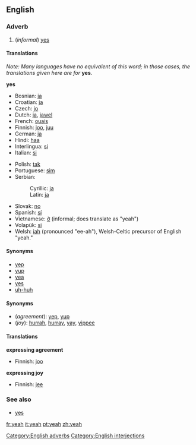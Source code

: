 ==English==

=== Adverb ===
#(''informal'') [[yes]]

==== Translations ====
''Note: Many languages have no equivalent of this word; in those cases, the translations given here are for'' '''yes'''.

'''yes'''
{{top}}
*Bosnian: [[ja#Bosnian|ja]]
*Croatian: [[ja#Croatian|ja]]
*Czech: [[jo#Czech|jo]]
*Dutch: [[ja#Dutch|ja]], [[jawel]]
*French: [[ouais]]
*Finnish: [[joo]], [[juu]]
*German: [[ja]]
*Hindi: [[haa]]
*Interlingua: [[si#Interlingua|si]]
*Italian: [[si#Italian|si]]
{{mid}}
*Polish: [[tak]]
*Portuguese: [[sim]]
*Serbian:
*:Cyrillic: [[ја#Serbian|ја]]
*:Latin: [[ja#Serbian|ja]]
*Slovak: [[no#Slovak|no]] <!-- Yes, this is in the right place, no means yeah or yep in Slovak -->
*Spanish: [[sí]]
*Vietnamese: [[ờ]] (informal; does translate as "yeah")
*Volapük: [[si#Volapük|si]]
*Welsh: [[iah]] (pronounced "ee-ah"), Welsh-Celtic precursor of English "yeah."

{{bottom}}

====Synonyms====
*[[yep]] 
*[[yup]]
*[[yea]]
*[[yes]]
*[[uh-huh]]

====Synonyms====
*(''agreement''): [[yep]], [[yup]]
*(''joy''): [[hurrah]], [[hurray]], [[yay]], [[yippee]] <!--etc-->

====Translations====
'''expressing agreement'''
{{top}}
*Finnish: [[joo]]
{{mid}}
{{bottom}}

'''expressing joy'''
{{top}}
*Finnish: [[jee]]
{{mid}}
{{bottom}}

===See also===
*[[yes]]

[[Category:English adverbs]]
[[Category:English interjections]]

[[fr:yeah]]
[[it:yeah]]
[[pt:yeah]]
[[zh:yeah]]
